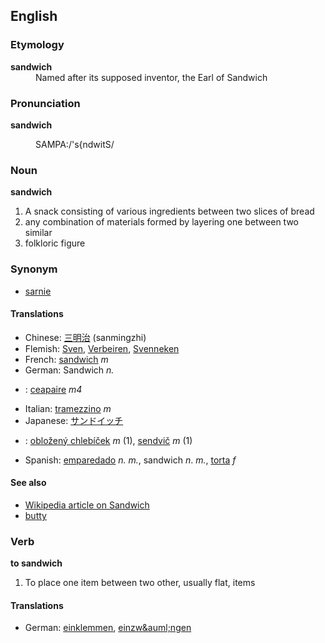 ==English==
===Etymology===
;'''sandwich'''
:Named after its supposed inventor, the Earl of Sandwich

===Pronunciation===
'''sandwich'''
:SAMPA:/'s{ndwitS/

===Noun===
'''sandwich''' 
#A snack consisting of various ingredients between two slices of bread
#any combination of materials formed by layering one between two similar
#folkloric figure

===Synonym===
*[[sarnie]]

====Translations====
*Chinese: [[三明治]] (sanmingzhi)
*Flemish: [[Sven]], [[Verbeiren]], [[Svenneken]]
*French: [[sandwich]] ''m''
*German: Sandwich ''n.''
*{{ga}}: [[ceapaire]] ''m4''
*Italian: [[tramezzino]] ''m''
*Japanese: [[サンドイッチ]]
*{{sk}}: [[obložený chlebíček]] ''m'' (1), [[sendvič]] ''m'' (1)
*Spanish: [[emparedado]] ''n.'' ''m.'', sandwich ''n''. ''m.'', [[torta]] ''f''

====See also====
*[[:w:sandwich|Wikipedia article on Sandwich]]
*[[butty]]

===Verb===
'''to sandwich'''
#To place one item between two other, usually flat, items

====Translations====
*German: [[einklemmen]], [[einzw&auml;ngen]]